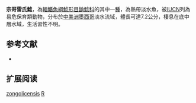 {{Speciesbox
| name = 宗哥雷氏鯰
| image = 
| image_width = 250px
| status = VU
| status_system = IUCN3.1
| genus = Rhamdia
| species = zongolicensis
| authority = [[Wilkens|Wilkens]], 1993
| synonyms = 
}}

'''宗哥雷氏鯰'''，為[[輻鰭魚綱|輻鰭魚綱]][[鯰形目|鯰形目]][[鼬鯰科|鼬鯰科]]的其中一[[種|種]]，為熱帶淡水魚，被[[IUCN|IUCN]]列為易危保育類動物，分布於[[中美洲|中美洲]][[墨西哥|墨西哥]]淡水流域，體長可達7.2公分，棲息在底中層水域，生活習性不明。

==参考文献==
*{{FishBase_species|genus=Rhamdia|species=zongolicensis |year=2015|month=7}}

== 扩展阅读 ==
{{refbegin}}
{{wikispecies-inline|Rhamdia zongolicensis |宗哥雷氏鯰}}
{{refend}}
{{Taxonbar|from=Q5463580}}

[[Category:雷氏鯰屬|zongolicensis]]
[[Category:1993年描述的魚類|R]]